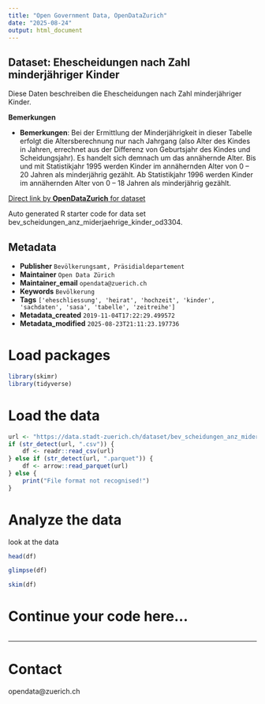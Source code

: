 ```yaml
---
title: "Open Government Data, OpenDataZurich"
date: "2025-08-24"
output: html_document
---
```


## Dataset: Ehescheidungen nach Zahl minderjähriger Kinder

Diese Daten beschreiben die Ehescheidungen nach Zahl minderjähriger Kinder.

**Bemerkungen**

- **Bemerkungen**: Bei der Ermittlung der Minderjährigkeit in dieser Tabelle erfolgt die Altersberechnung nur nach Jahrgang (also Alter des Kindes in Jahren, errechnet aus der Differenz von Geburtsjahr des Kindes und Scheidungsjahr). Es handelt sich demnach um das annähernde Alter.
Bis und mit Statistikjahr 1995 werden Kinder im annähernden Alter von 0 – 20 Jahren als minderjährig gezählt.
Ab Statistikjahr 1996 werden Kinder im annähernden Alter von 0 – 18 Jahren als minderjährig gezählt.

 

[]()



[Direct link by **OpenDataZurich** for dataset](https://data.stadt-zuerich.ch/dataset/bev_scheidungen_anz_miderjaehrige_kinder_od3304)

Auto generated R starter code for data set bev_scheidungen_anz_miderjaehrige_kinder_od3304.

## Metadata

- **Publisher** `Bevölkerungsamt, Präsidialdepartement`
- **Maintainer** `Open Data Zürich`
- **Maintainer_email** `opendata@zuerich.ch`
- **Keywords** `Bevölk­erung`
- **Tags** `['eheschliessung', 'heirat', 'hochzeit', 'kinder', 'sachdaten', 'sasa', 'tabelle', 'zeitreihe']`
- **Metadata_created** `2019-11-04T17:22:29.499572`
- **Metadata_modified** `2025-08-23T21:11:23.197736`


# Load packages

```r
library(skimr)
library(tidyverse)
```

# Load the data

```r
url <- "https://data.stadt-zuerich.ch/dataset/bev_scheidungen_anz_miderjaehrige_kinder_od3304/download/BEV330OD3304.csv"
if (str_detect(url, ".csv")) {
    df <- readr::read_csv(url)
} else if (str_detect(url, ".parquet")) {
    df <- arrow::read_parquet(url)
} else {
    print("File format not recognised!")
}
```

# Analyze the data

look at the data
```r
head(df)
```

```r
glimpse(df)
```

```r
skim(df)
```

# Continue your code here...

```r

```

------------------------------------------------------------------------

# Contact

opendata@zuerich.ch
